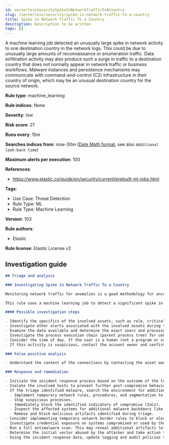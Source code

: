 ```yaml
---
id: serverlessSecuritySpikeInNetworkTrafficToACountry
slug: /serverless/security/spike-in-network-traffic-to-a-country
title: Spike in Network Traffic To a Country
description: Description to be written
tags: []
---
```


<div id="spike-in-network-traffic-to-a-country"></div>

A machine learning job detected an unusually large spike in network activity to one destination country in the network logs. This could be due to unusually large amounts of reconnaissance or enumeration traffic. Data exfiltration activity may also produce such a surge in traffic to a destination country that does not normally appear in network traffic or business workflows. Malware instances and persistence mechanisms may communicate with command-and-control (C2) infrastructure in their country of origin, which may be an unusual destination country for the source network.

**Rule type**: machine_learning

**Rule indices**: None

**Severity**: low

**Risk score**: 21

**Runs every**: 15m

**Searches indices from**: now-30m ([Date Math format](((ref))/common-options.html#date-math), see also <DocLink id="serverlessSecurityRulesUiCreate" section="set-the-rules-schedule">`Additional look-back time`</DocLink>)

**Maximum alerts per execution**: 100

**References**: 

* https://www.elastic.co/guide/en/security/current/prebuilt-ml-jobs.html

**Tags**: 

* Use Case: Threat Detection
* Rule Type: ML
* Rule Type: Machine Learning

**Version**: 103

**Rule authors**: 

* Elastic

**Rule license**: Elastic License v2

## Investigation guide

```markdown
## Triage and analysis

### Investigating Spike in Network Traffic To a Country

Monitoring network traffic for anomalies is a good methodology for uncovering various potentially suspicious activities. For example, data exfiltration or infected machines may communicate with a command-and-control (C2) server in another country your company doesn't have business with.

This rule uses a machine learning job to detect a significant spike in the network traffic to a country, which can indicate reconnaissance or enumeration activities, an infected machine being used as a bot in a DDoS attack, or potentially data exfiltration.

#### Possible investigation steps

- Identify the specifics of the involved assets, such as role, criticality, and associated users.
- Investigate other alerts associated with the involved assets during the past 48 hours.
- Examine the data available and determine the exact users and processes involved in those connections.
- Investigate the process execution chain (parent process tree) for unknown processes. Examine their executable files for prevalence, whether they are located in expected locations, and if they are signed with valid digital signatures.
- Consider the time of day. If the user is a human (not a program or script), did the activity occurs during working hours?
- If this activity is suspicious, contact the account owner and confirm whether they are aware of it.

### False positive analysis

- Understand the context of the connections by contacting the asset owners. If this activity is related to a new business process or newly implemented (approved) technology, consider adding exceptions — preferably with a combination of user and source conditions.

### Response and remediation

- Initiate the incident response process based on the outcome of the triage.
- Isolate the involved hosts to prevent further post-compromise behavior.
- If the triage identified malware, search the environment for additional compromised hosts.
  - Implement temporary network rules, procedures, and segmentation to contain the malware.
  - Stop suspicious processes.
  - Immediately block the identified indicators of compromise (IoCs).
  - Inspect the affected systems for additional malware backdoors like reverse shells, reverse proxies, or droppers that attackers could use to reinfect the system.
  - Remove and block malicious artifacts identified during triage.
- Consider implementing temporary network border rules to block or alert connections to the target country, if relevant.
- Investigate credential exposure on systems compromised or used by the attacker to ensure all compromised accounts are identified. Reset passwords for these accounts and other potentially compromised credentials, such as email, business systems, and web services.
- Run a full antimalware scan. This may reveal additional artifacts left in the system, persistence mechanisms, and malware components.
- Determine the initial vector abused by the attacker and take action to prevent reinfection through the same vector.
- Using the incident response data, update logging and audit policies to improve the mean time to detect (MTTD) and the mean time to respond (MTTR).

```
